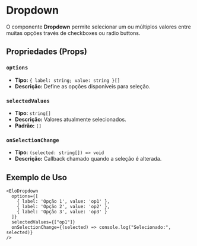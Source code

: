 # Dropdown

O componente **Dropdown** permite selecionar um ou múltiplos valores entre muitas opções través de checkboxes ou radio buttons.

## Propriedades (Props)

### `options`
- **Tipo:** `{ label: string; value: string }[]`
- **Descrição:** Define as opções disponíveis para seleção.

### `selectedValues`
- **Tipo:** `string[]`
- **Descrição:** Valores atualmente selecionados.
- **Padrão:** `[]`

### `onSelectionChange`
- **Tipo:** `(selected: string[]) => void`
- **Descrição:** Callback chamado quando a seleção é alterada.

## Exemplo de Uso

```tsx
<EloDropdown 
  options={[
    { label: 'Opção 1', value: 'op1' },
    { label: 'Opção 2', value: 'op2' },
    { label: 'Opção 3', value: 'op3' }
  ]}
  selectedValues={["op1"]}
  onSelectionChange={(selected) => console.log("Selecionado:", selected)}
/>
